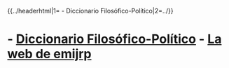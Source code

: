 {{../headerhtml|1={{{1}}} - Diccionario Filosófico-Político|2=../}}
= {{{1}}} - [[fil|Diccionario Filosófico-Político]] - [[../index|La web de emijrp]] =
